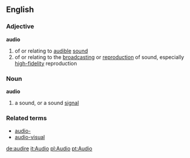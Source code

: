 ==English==
===Adjective===
'''audio'''
#of or relating to [[audible]] [[sound]]
#of or relating to the [[broadcasting]] or [[reproduction]] of sound, especially [[high-fidelity]] reproduction
===Noun===
'''audio'''
#a sound, or a sound [[signal]]
===Related terms===
*[[audio-]]
*[[audio-visual]]

[[de:audire]]
[[it:Audio]]
[[pl:Audio]]
[[pt:Audio]]